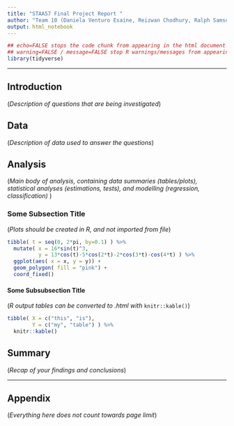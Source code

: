 ```yaml
---
title: "STAA57 Final Project Report "
author: "Team 10 (Daniela Venturo Esaine, Reizwan Chodhury, Ralph Samson Lal, Xiaotong Ye)"
output: html_notebook
---
```

```r
## echo=FALSE stops the code chunk from appearing in the html document
## warning=FALSE / message=FALSE stop R warnings/messages from appearing in the knit document
library(tidyverse)
```


***

<!-- 
(everything below in here is an .html comment)

Instructions: 
- Use typical structure of data analysis report, w/ sections:
    + Introduction
    + Data
    + Analysis
    + Summary
    + Appendix (optional)
- Report should be 5 pages MAX (when compiled/knit as pdf)
- Appendix does not count towards page limit
- Put all your data in a separate "./data/" sub-folder 
- Submit compressed project folder 
- You submissions should be reproducible (i.e. I should be able to   
  re-compile your report with a click of the Preview/Knit button) 

-->

## Introduction 

(*Description of questions that are being investigated*)

## Data 

(*Description of data used to answer the questions*)

## Analysis 

(*Main body of analysis, containing data summaries (tables/plots),  statistical analyses (estimations, tests), and modelling (regression, classification) *)

### Some Subsection Title

<!-- You can organize content in subsections -->

(*Plots should be created in R, and not imported from file*)

```r
tibble( t = seq(0, 2*pi, by=0.1) ) %>% 
  mutate( x = 16*sin(t)^3, 
          y = 13*cos(t)-5*cos(2*t)-2*cos(3*t)-cos(4*t) ) %>% 
  ggplot(aes( x = x, y = y)) + 
  geom_polygon( fill = "pink") +
  coord_fixed() 
```

#### Some Subsubsection Title

(*R output tables can be converted to .html with* `knitr::kable()`) 

```r
tibble( X = c("this", "is"), 
        Y = c("my", "table") ) %>% 
  knitr::kable()
```
<!-- 
for more help on RMarkdown see: https://rmarkdown.rstudio.com/lesson-15.html 
-->


## Summary 

(*Recap of your findings and conclusions*)



***  

## Appendix 

(*Everything here does not count towards page limit*)


